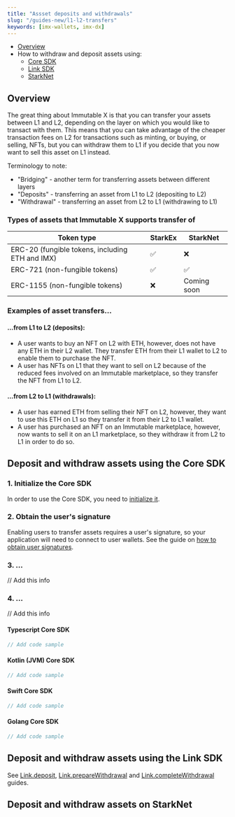```yaml
---
title: "Assset deposits and withdrawals"
slug: "/guides-new/l1-l2-transfers"
keywords: [imx-wallets, imx-dx]
---
```


* [Overview](#overview)
* How to withdraw and deposit assets using:
  * [Core SDK](#deposit-and-withdraw-assets-using-the-core-sdk)
  * [Link SDK](#deposit-and-withdraw-assets-using-the-link-sdk)
  * [StarkNet](#deposit-and-withdraw-assets-on-starknet)

## Overview

The great thing about Immutable X is that you can transfer your assets between L1 and L2, depending on the layer on which you would like to transact with them. This means that you can take advantage of the cheaper transaction fees on L2 for transactions such as minting, or buying, or selling, NFTs, but you can withdraw them to L1 if you decide that you now want to sell this asset on L1 instead.

Terminology to note:
* "Bridging" - another term for transferring assets between different layers
* "Deposits" - transferring an asset from L1 to L2 (depositing to L2)
* "Withdrawal" - transferring an asset from L2 to L1 (withdrawing to L1)

### Types of assets that Immutable X supports transfer of

| Token type                                      | StarkEx | StarkNet     |
| ----------------------------------------------- | ------- | ------------ |
| ERC-20 (fungible tokens, including ETH and IMX) | ✅      | ❌            |
| ERC-721 (non-fungible tokens)                   | ✅      | ✅            |
| ERC-1155 (non-fungible tokens)                  | ❌      | Coming soon  |         

### Examples of asset transfers...

#### ...from L1 to L2 (deposits):
* A user wants to buy an NFT on L2 with ETH, however, does not have any ETH in their L2 wallet. They transfer ETH from their L1 wallet to L2 to enable them to purchase the NFT.
* A user has NFTs on L1 that they want to sell on L2 because of the reduced fees involved on an Immutable marketplace, so they transfer the NFT from L1 to L2. 

#### ...from L2 to L1 (withdrawals):
* A user has earned ETH from selling their NFT on L2, however, they want to use this ETH on L1 so they transfer it from their L2 to L1 wallet.
* A user has purchased an NFT on an Immutable marketplace, however, now wants to sell it on an L1 marketplace, so they withdraw it from L2 to L1 in order to do so.


## Deposit and withdraw assets using the Core SDK

### 1. Initialize the Core SDK
In order to use the Core SDK, you need to [initialize it](./get-started#getting-started-with-the-core-sdk).

### 2. Obtain the user's signature
Enabling users to transfer assets requires a user's signature, so your application will need to connect to user wallets. See the guide on [how to obtain user signatures](/docs/guides-new/user-signatures).

### 3. ...
// Add this info

### 4. ...
// Add this info

#### Typescript Core SDK

```ts
// Add code sample
```

#### Kotlin (JVM) Core SDK

```kotlin
// Add code sample
```

#### Swift Core SDK

```swift
// Add code sample
```

#### Golang Core SDK
```go
// Add code sample
```

## Deposit and withdraw assets using the Link SDK

See [Link.deposit](https://docs.x.immutable.com/docs/link-deposit-options), [Link.prepareWithdrawal](/docs/linkpreparewithdrawal) and [Link.completeWithdrawal](/docs/linkcompletewithdrawal) guides.

## Deposit and withdraw assets on StarkNet




